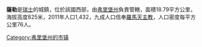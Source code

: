 '''薩勒'''是[[瑞士|瑞士]]的城鎮，位於該國西部，由[[弗里堡州|弗里堡州]]負責管轄，面積18.79平方公里，海拔高度825米，2011年人口1,432，九成人口信奉[[羅馬天主教|羅馬天主教]]，人口密度每平方公里76人。

{{Switzerland-geo-stub}}
[[Category:弗里堡州的市镇|Category:弗里堡州的市镇]]